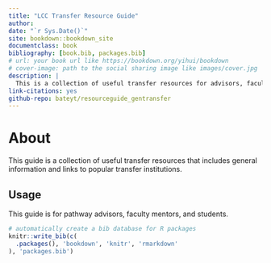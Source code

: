 ```yaml
--- 
title: "LCC Transfer Resource Guide"
author: 
date: "`r Sys.Date()`"
site: bookdown::bookdown_site
documentclass: book
bibliography: [book.bib, packages.bib]
# url: your book url like https://bookdown.org/yihui/bookdown
# cover-image: path to the social sharing image like images/cover.jpg
description: |
  This is a collection of useful transfer resources for advisors, faculty mentors, and students. It provides general information and links to popular transfer institutions and and their specific programs related to LCC's pathways/programs.
link-citations: yes
github-repo: bateyt/resourceguide_gentransfer
---
```


# About

This guide is a collection of useful transfer resources that includes general information and links to popular transfer institutions. 

## Usage 

This guide is for pathway advisors, faculty mentors, and students.


```r
# automatically create a bib database for R packages
knitr::write_bib(c(
  .packages(), 'bookdown', 'knitr', 'rmarkdown'
), 'packages.bib')
```
